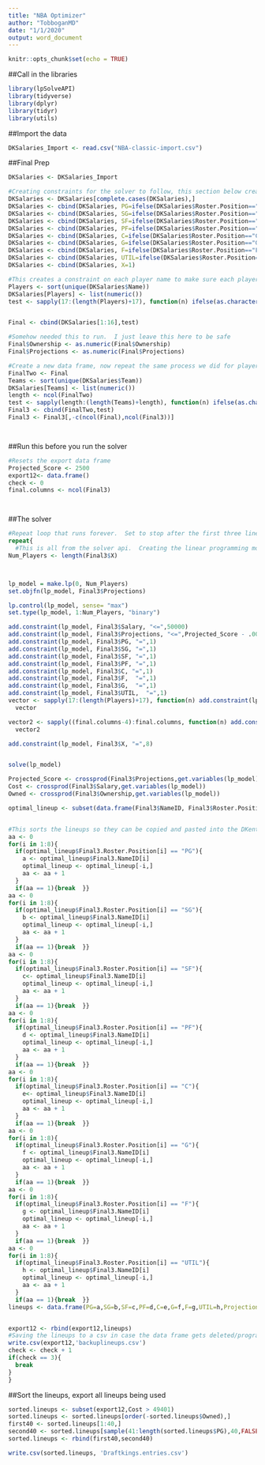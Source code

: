 ---
title: "NBA Optimizer"
author: "TobboganMD"
date: "1/1/2020"
output: word_document
---

```{r setup, include=FALSE}
knitr::opts_chunk$set(echo = TRUE)
```

##Call in the libraries
```{r}
library(lpSolveAPI)
library(tidyverse)
library(dplyr)
library(tidyr)
library(utils)
```

##Import the data
```{r}
DKSalaries_Import <- read.csv("NBA-classic-import.csv")
```

##Final Prep
```{r}
DKSalaries <- DKSalaries_Import

#Creating constraints for the solver to follow, this section below creates constraints by position
DKSalaries <- DKSalaries[complete.cases(DKSalaries),]
DKSalaries <- cbind(DKSalaries, PG=ifelse(DKSalaries$Roster.Position=="PG",1,0))
DKSalaries <- cbind(DKSalaries, SG=ifelse(DKSalaries$Roster.Position=="SG",1,0))
DKSalaries <- cbind(DKSalaries, SF=ifelse(DKSalaries$Roster.Position=="SF",1,0))
DKSalaries <- cbind(DKSalaries, PF=ifelse(DKSalaries$Roster.Position=="PF",1,0))
DKSalaries <- cbind(DKSalaries, C=ifelse(DKSalaries$Roster.Position=="C",1,0))
DKSalaries <- cbind(DKSalaries, G=ifelse(DKSalaries$Roster.Position=="G",1,0))
DKSalaries <- cbind(DKSalaries, F=ifelse(DKSalaries$Roster.Position=="F",1,0))
DKSalaries <- cbind(DKSalaries, UTIL=ifelse(DKSalaries$Roster.Position=="UTIL",1,0))
DKSalaries <- cbind(DKSalaries, X=1) 

#This creates a constraint on each player name to make sure each player is used once
Players <- sort(unique(DKSalaries$Name))
DKSalaries[Players] <- list(numeric())
test <- sapply(17:(length(Players)+17), function(n) ifelse(as.character(DKSalaries$Name) == as.character(colnames(DKSalaries)[n]), DKSalaries[,n] <- 1, DKSalaries[,n] <- 0))


Final <- cbind(DKSalaries[1:16],test)

#Somehow needed this to run.  I just leave this here to be safe
Final$Ownership <- as.numeric(Final$Ownership)
Final$Projections <- as.numeric(Final$Projections)

#Create a new data frame, now repeat the same process we did for players but by team
FinalTwo <- Final
Teams <- sort(unique(DKSalaries$Team))
DKSalaries[Teams] <- list(numeric())
length <- ncol(FinalTwo)
test <- sapply(length:(length(Teams)+length), function(n) ifelse(as.character(DKSalaries$Team) == as.character(colnames(DKSalaries)[n]), DKSalaries[,n] <- 1, DKSalaries[,n] <- 0))
Final3 <- cbind(FinalTwo,test)
Final3 <- Final3[,-c(ncol(Final),ncol(Final3))]




```

##Run this before you run the solver
```{r}
#Resets the export data frame
Projected_Score <- 2500
export12<- data.frame()
check <- 0
final.columns <- ncol(Final3)




```


##The solver
```{r}
#Repeat loop that runs forever.  Set to stop after the first three lineups.  Check export12 after that to make sure the solver is working.  Change the three at the bottom if you want to make a specific amount of lineups
repeat{
  #This is all from the solver api.  Creating the linear programming model, adding constraints and solving
Num_Players <- length(Final3$X)



lp_model = make.lp(0, Num_Players)
set.objfn(lp_model, Final3$Projections)

lp.control(lp_model, sense= "max")
set.type(lp_model, 1:Num_Players, "binary")

add.constraint(lp_model, Final3$Salary, "<=",50000)
add.constraint(lp_model, Final3$Projections, "<=",Projected_Score - .001) #Creates the next best optimal lineup.  Prevents repeat lineups
add.constraint(lp_model, Final3$PG, "=",1)
add.constraint(lp_model, Final3$SG, "=",1)
add.constraint(lp_model, Final3$SF, "=",1)
add.constraint(lp_model, Final3$PF, "=",1)
add.constraint(lp_model, Final3$C, "=",1)
add.constraint(lp_model, Final3$F,  "=",1)
add.constraint(lp_model, Final3$G,  "=",1)
add.constraint(lp_model, Final3$UTIL,  "=",1)
vector <- sapply(17:(length(Players)+17), function(n) add.constraint(lp_model, Final3[,n],  "<=",1))
  vector

vector2 <- sapply((final.columns-4):final.columns, function(n) add.constraint(lp_model, Final3[,n],  "<=",3))
  vector2

add.constraint(lp_model, Final3$X, "=",8)


solve(lp_model)

Projected_Score <- crossprod(Final3$Projections,get.variables(lp_model))
Cost <- crossprod(Final3$Salary,get.variables(lp_model))
Owned <- crossprod(Final3$Ownership,get.variables(lp_model))

optimal_lineup <- subset(data.frame(Final3$NameID, Final3$Roster.Position), get.variables(lp_model) == 1)


#This sorts the lineups so they can be copied and pasted into the DKentries csv
aa <- 0
for(i in 1:8){
  if(optimal_lineup$Final3.Roster.Position[i] == "PG"){
    a <- optimal_lineup$Final3.NameID[i]
    optimal_lineup <- optimal_lineup[-i,]
    aa <- aa + 1
  }
  if(aa == 1){break  }}
aa <- 0
for(i in 1:8){
  if(optimal_lineup$Final3.Roster.Position[i] == "SG"){
    b <- optimal_lineup$Final3.NameID[i]
    optimal_lineup <- optimal_lineup[-i,]
    aa <- aa + 1
  }
  if(aa == 1){break  }}
aa <- 0
for(i in 1:8){
  if(optimal_lineup$Final3.Roster.Position[i] == "SF"){
    c<- optimal_lineup$Final3.NameID[i]
    optimal_lineup <- optimal_lineup[-i,]
    aa <- aa + 1
  }
  if(aa == 1){break  }}
aa <- 0
for(i in 1:8){
  if(optimal_lineup$Final3.Roster.Position[i] == "PF"){
    d <- optimal_lineup$Final3.NameID[i]
    optimal_lineup <- optimal_lineup[-i,]
    aa <- aa + 1
  }
  if(aa == 1){break  }}
aa <- 0
for(i in 1:8){
  if(optimal_lineup$Final3.Roster.Position[i] == "C"){
    e<- optimal_lineup$Final3.NameID[i]
    optimal_lineup <- optimal_lineup[-i,]
    aa <- aa + 1
  }
  if(aa == 1){break  }}
aa <- 0
for(i in 1:8){
  if(optimal_lineup$Final3.Roster.Position[i] == "G"){
    f <- optimal_lineup$Final3.NameID[i]
    optimal_lineup <- optimal_lineup[-i,]
    aa <- aa + 1
  }
  if(aa == 1){break  }}
aa <- 0
for(i in 1:8){
  if(optimal_lineup$Final3.Roster.Position[i] == "F"){
    g <- optimal_lineup$Final3.NameID[i]
    optimal_lineup <- optimal_lineup[-i,]
    aa <- aa + 1
  }
  if(aa == 1){break  }}
aa <- 0
for(i in 1:8){
  if(optimal_lineup$Final3.Roster.Position[i] == "UTIL"){
    h <- optimal_lineup$Final3.NameID[i]
    optimal_lineup <- optimal_lineup[-i,]
    aa <- aa + 1
  }
  if(aa == 1){break  }}
lineups <- data.frame(PG=a,SG=b,SF=c,PF=d,C=e,G=f,F=g,UTIL=h,Projections = Projected_Score, Cost = Cost, Owned = Owned)


export12 <- rbind(export12,lineups)
#Saving the lineups to a csv in case the data frame gets deleted/program crashes
write.csv(export12,'backuplineups.csv')
check <- check + 1
if(check == 3){
  break
}
}

```

##Sort the lineups, export all lineups being used
```{r}

sorted.lineups <- subset(export12,Cost > 49401)
sorted.lineups <- sorted.lineups[order(-sorted.lineups$Owned),]
first40 <- sorted.lineups[1:40,]
second40 <- sorted.lineups[sample(41:length(sorted.lineups$PG),40,FALSE),]
sorted.lineups <- rbind(first40,second40)

write.csv(sorted.lineups, 'Draftkings.entries.csv')
```


